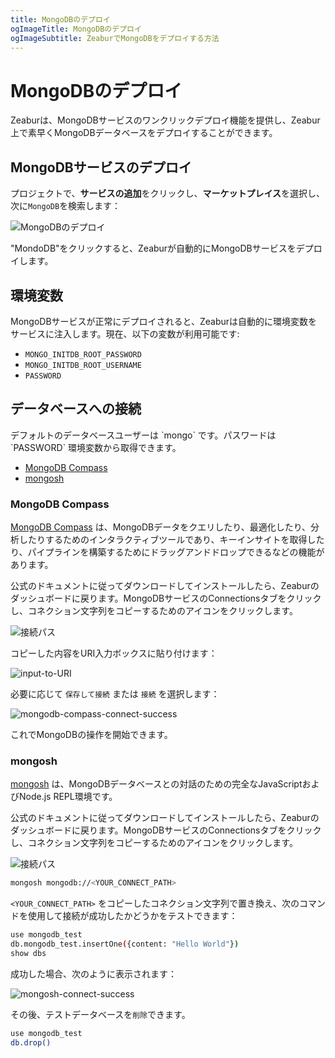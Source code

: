 ```yaml
---
title: MongoDBのデプロイ
ogImageTitle: MongoDBのデプロイ
ogImageSubtitle: ZeaburでMongoDBをデプロイする方法
---
```



# MongoDBのデプロイ

Zeaburは、MongoDBサービスのワンクリックデプロイ機能を提供し、Zeabur上で素早くMongoDBデータベースをデプロイすることができます。

## MongoDBサービスのデプロイ

<CreateProject />

プロジェクトで、**サービスの追加**をクリックし、**マーケットプレイス**を選択し、次に`MongoDB`を検索します：

![MongoDBのデプロイ](/databases/mongodb/deploy-mongodb.gif)

"MondoDB"をクリックすると、Zeaburが自動的にMongoDBサービスをデプロイします。

## 環境変数

MongoDBサービスが正常にデプロイされると、Zeaburは自動的に環境変数をサービスに注入します。現在、以下の変数が利用可能です:

- `MONGO_INITDB_ROOT_PASSWORD`
- `MONGO_INITDB_ROOT_USERNAME`
- `PASSWORD`

## データベースへの接続

<Callout type="info" emoji="ℹ️">
デフォルトのデータベースユーザーは `mongo` です。パスワードは `PASSWORD` 環境変数から取得できます。
</Callout>

- [MongoDB Compass](https://www.mongodb.com/products/compass)
- [mongosh](https://www.mongodb.com/docs/mongodb-shell/)

### MongoDB Compass

[MongoDB Compass](https://www.mongodb.com/products/compass) は、MongoDBデータをクエリしたり、最適化したり、分析したりするためのインタラクティブツールであり、キーインサイトを取得したり、パイプラインを構築するためにドラッグアンドドロップできるなどの機能があります。

公式のドキュメントに従ってダウンロードしてインストールしたら、Zeaburのダッシュボードに戻ります。MongoDBサービスのConnectionsタブをクリックし、コネクション文字列をコピーするためのアイコンをクリックします。

![接続パス](/databases/mongodb/connect-path.png)

コピーした内容をURI入力ボックスに貼り付けます：

![input-to-URI](/databases/mongodb/input-to-URI.png)

必要に応じて `保存して接続` または `接続` を選択します：

![mongodb-compass-connect-success](/databases/mongodb/mongodb-compass-connect-success.png)

これでMongoDBの操作を開始できます。

### mongosh

[mongosh](https://www.mongodb.com/docs/mongodb-shell/) は、MongoDBデータベースとの対話のための完全なJavaScriptおよびNode.js REPL環境です。

公式のドキュメントに従ってダウンロードしてインストールしたら、Zeaburのダッシュボードに戻ります。MongoDBサービスのConnectionsタブをクリックし、コネクション文字列をコピーするためのアイコンをクリックします。

![接続パス](/databases/mongodb/connect-path.png)

```bash
mongosh mongodb://<YOUR_CONNECT_PATH>
```

`<YOUR_CONNECT_PATH>` をコピーしたコネクション文字列で置き換え、次のコマンドを使用して接続が成功したかどうかをテストできます：

```bash
use mongodb_test
db.mongodb_test.insertOne({content: "Hello World"})
show dbs
```

成功した場合、次のように表示されます：

![mongosh-connect-success](/databases/mongodb/mongosh-connect-success.png)

その後、テストデータベースを`削除`できます。

```bash
use mongodb_test
db.drop()
```